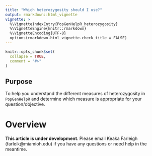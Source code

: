 ```yaml
---
title: "Which heterozygosity should I use?"
output: rmarkdown::html_vignette
vignette: >
  %\VignetteIndexEntry{PopGenHelpR_heterozygosity}
  %\VignetteEngine{knitr::rmarkdown}
  %\VignetteEncoding{UTF-8}
  options(rmarkdown.html_vignette.check_title = FALSE)
---
```


```r
knitr::opts_chunk$set(
  collapse = TRUE,
  comment = "#>"
)
```
## Purpose
To help you understand the different measures of heterozygosity in `PopGenHelpR` and determine which measure is appropriate for your question/objective.

# Overview

**This article is under development**. Please email Keaka Farleigh (farleik@miamioh.edu) if you have any questions or need help in the meantime.

